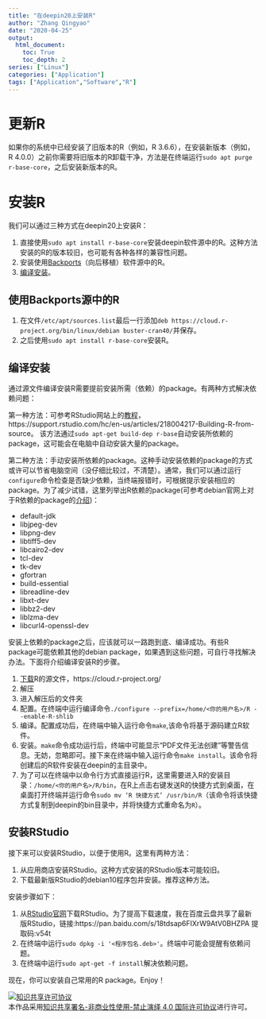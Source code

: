 ```yaml
---
title: "在deepin20上安装R"
author: "Zhang Qingyao"
date: "2020-04-25"
output: 
  html_document:
    toc: True
    toc_depth: 2
series: ["Linux"]
categories: ["Application"]
tags: ["Application","Software","R"]
---
```


# 更新R
如果你的系统中已经安装了旧版本的R（例如，R 3.6.6），在安装新版本（例如，R 4.0.0）之前你需要将旧版本的R卸载干净，方法是在终端运行`sudo apt purge r-base-core`，之后安装新版本的R。

# 安装R
我们可以通过三种方式在deepin20上安装R：

1. 直接使用`sudo apt install r-base-core`安装deepin软件源中的R。这种方法安装的R的版本较旧，也可能有各种各样的兼容性问题。
2. 安装使用[Backports](https://backports.debian.org/Instructions/)（向后移植）软件源中的R。
3. [编译安装](https://thoughtbot.com/blog/the-magic-behind-configure-make-make-install)。

## 使用Backports源中的R

1. 在文件`/etc/apt/sources.list`最后一行添加`deb https://cloud.r-project.org/bin/linux/debian buster-cran40/`并保存。
2. 之后使用`sudo apt install r-base-core`安装R。

## 编译安装

通过源文件编译安装R需要提前安装所需（依赖）的package。有两种方式解决依赖问题：

第一种方法：可参考RStudio网站上的[教程](https://support.rstudio.com/hc/en-us/articles/218004217-Building-R-from-source)，https://support.rstudio.com/hc/en-us/articles/218004217-Building-R-from-source。 该方法通过`sudo apt-get build-dep r-base`自动安装所依赖的package，这可能会在电脑中自动安装大量的package。

第二种方法：手动安装所依赖的package。这种手动安装依赖的package的方式或许可以节省电脑空间（没仔细比较过，不清楚）。通常，我们可以通过运行`configure`命令检查是否缺少依赖，当终端报错时，可根据提示安装相应的package。为了减少试错，这里列举出R依赖的package(可参考debian官网上对于R依赖的package的[介绍](https://packages.debian.org/buster/r-base-core))：

- default-jdk
- libjpeg-dev
- libpng-dev
- libtiff5-dev
- libcairo2-dev
- tcl-dev
- tk-dev
- gfortran
- build-essential
- libreadline-dev
- libxt-dev
- libbz2-dev
- liblzma-dev
- libcurl4-openssl-dev

安装上依赖的package之后，应该就可以一路跑到底、编译成功。有些R package可能依赖其他的debian package，如果遇到这些问题，可自行寻找解决办法。下面将介绍编译安装R的步骤。

1. [下载](https://cloud.r-project.org/)R的源文件，https://cloud.r-project.org/
2. 解压
3. 进入解压后的文件夹
4. 配置。在终端中运行编译命令`./configure --prefix=/home/<你的用户名>/R --enable-R-shlib`
5. 编译。配置成功后，在终端中输入运行命令`make`,该命令将基于源码建立R软件。
6. 安装。`make`命令成功运行后，终端中可能显示“PDF文件无法创建”等警告信息。无妨，忽略即可。接下来在终端中输入运行命令`make install`。该命令将创建后的R软件安装在deepin的主目录中。
7. 为了可以在终端中以命令行方式直接运行R，这里需要进入R的安装目录：`/home/<你的用户名>/R/bin`，在R上点击右键发送R的快捷方式到桌面，在桌面打开终端并运行命令`sudo mv ‘R 快捷方式’ /usr/bin/R`（该命令将该快捷方式复制到deepin的bin目录中，并将快捷方式重命名为`R`）。

## 安装RStudio

接下来可以安装RStudio，以便于使用R。这里有两种方法：

1. 从应用商店安装RStudio。这种方式安装的RStudio版本可能较旧。
2. 下载最新版RStudio的debian10程序包并安装。推荐这种方法。

安装步骤如下：

1. 从[RStudio官网](https://rstudio.com/products/rstudio/download/)下载RStudio。为了提高下载速度，我在百度云盘共享了最新版RStudio，链接:https://pan.baidu.com/s/18tdsap6FIXrW9AtV0BHZPA 提取码:v54t
2. 在终端中运行`sudo dpkg -i '<程序包名.deb>'`。终端中可能会提醒有依赖问题。
3. 在终端中运行`sudo apt-get -f install`解决依赖问题。

现在，你可以安装自己常用的R package。Enjoy！

<a rel="license" href="http://creativecommons.org/licenses/by-nc-nd/4.0/"><img alt="知识共享许可协议" style="border-width:0" src="https://i.creativecommons.org/l/by-nc-nd/4.0/88x31.png" /></a><br />本作品采用<a rel="license" href="http://creativecommons.org/licenses/by-nc-nd/4.0/">知识共享署名-非商业性使用-禁止演绎 4.0 国际许可协议</a>进行许可。

